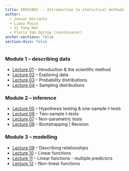 ```yaml
---
title: ENVX1002 -- Introduction to statistical methods
author: 
  - Januar Harianto
  - Liana Pozza
  - Si Yang Han
  - Floris Van Ogtrop (coordinator)
anchor-sections: false
section-divs: false
---
```





### Module 1 -- describing data
- [Lecture 01](lectures/L01/index.qmd) -- Introduction & the scientific method
- [Lecture 02](lectures/L02/index.qmd) -- Exploring data
- [Lecture 03](lectures/L03/index.qmd) -- Probability distributions
- [Lecture 04](lectures/L04/index.qmd) -- Sampling distributions

### Module 2 -- inference
- [Lecture 05](lectures/L05/index.qmd) -- Hypothesis testing & one-sample *t*-tests
- [Lecture 06](lectures/L06/index.qmd) -- Two-sample *t*-tests
- [Lecture 07](lectures/L07/index.qmd) -- Non-parametric tests
- [Lecture 08](lectures/L08/index.qmd) -- Bootstrapping | Revision

### Module 3 -- modelling
- [Lecture 09](lectures/L09/index.qmd) -- Describing relationships
- [Lecture 10](lectures/L10/index.qmd) -- Linear functions
- [Lecture 11](lectures/L11/index.qmd) -- Linear functions - multiple predictors
- [Lecture 12](lectures/L12/index.qmd) -- Non-linear functions

